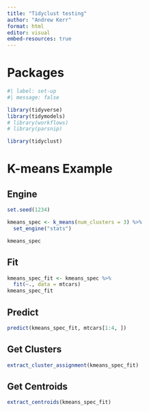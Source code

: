 ```yaml
---
title: "Tidyclust testing"
author: "Andrew Kerr"
format: html
editor: visual
embed-resources: true
---
```


# Packages
```r
#| label: set-up
#| message: false

library(tidyverse)
library(tidymodels)
# library(workflows)
# library(parsnip)

library(tidyclust)
```

# K-means Example

## Engine
```r
set.seed(1234)

kmeans_spec <- k_means(num_clusters = 3) %>%
  set_engine("stats")

kmeans_spec
```

## Fit
```r
kmeans_spec_fit <- kmeans_spec %>%
  fit(~., data = mtcars)
kmeans_spec_fit
```

## Predict
```r
predict(kmeans_spec_fit, mtcars[1:4, ])
```

## Get Clusters
```r
extract_cluster_assignment(kmeans_spec_fit)
```

## Get Centroids
```r
extract_centroids(kmeans_spec_fit)
```

